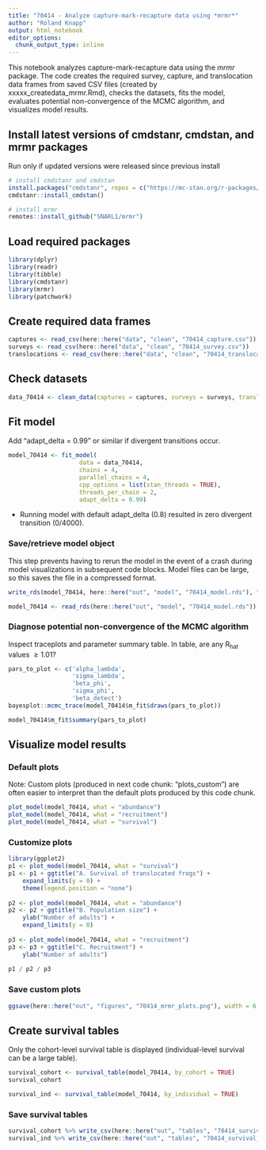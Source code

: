 ```yaml
---
title: "70414 - Analyze capture-mark-recapture data using *mrmr*"
author: "Roland Knapp"
output: html_notebook
editor_options: 
  chunk_output_type: inline
---
```

This notebook analyzes capture-mark-recapture data using the *mrmr* package. The code creates the required survey, capture, and translocation data frames from saved CSV files (created by xxxxx_createdata_mrmr.Rmd), checks the datasets, fits the model, evaluates potential non-convergence of the MCMC algorithm, and visualizes model results. 

## Install latest versions of cmdstanr, cmdstan, and mrmr packages
Run only if updated versions were released since previous install
```r
# install cmdstanr and cmdstan
install.packages("cmdstanr", repos = c("https://mc-stan.org/r-packages/", getOption("repos")))
cmdstanr::install_cmdstan()

# install mrmr
remotes::install_github("SNARL1/mrmr")
```

## Load required packages
```r
library(dplyr)
library(readr)
library(tibble)
library(cmdstanr)
library(mrmr)
library(patchwork)
```

## Create required data frames
```r
captures <- read_csv(here::here("data", "clean", "70414_capture.csv"))
surveys <- read_csv(here::here("data", "clean", "70414_survey.csv"))
translocations <- read_csv(here::here("data", "clean", "70414_translocation.csv"))
```

## Check datasets
```r
data_70414 <- clean_data(captures = captures, surveys = surveys, translocations = translocations)
```

## Fit model
Add "adapt_delta = 0.99" or similar if divergent transitions occur. 
```r
model_70414 <- fit_model(
                    data = data_70414, 
                    chains = 4, 
                    parallel_chains = 4, 
                    cpp_options = list(stan_threads = TRUE),
                    threads_per_chain = 2, 
                    adapt_delta = 0.99) 
```
* Running model with default adapt_delta (0.8) resulted in zero divergent transition (0/4000).

### Save/retrieve model object
This step prevents having to rerun the model in the event of a crash during model visualizations in subsequent code blocks. Model files can be large, so this saves the file in a compressed format.
```r
write_rds(model_70414, here::here("out", "model", "70414_model.rds"), "xz", compression = 9L)
```
```r
model_70414 <- read_rds(here::here("out", "model", "70414_model.rds"))
```

### Diagnose potential non-convergence of the MCMC algorithm
Inspect traceplots and parameter summary table. In table, are any R~hat~ values $\ge 1.01$?
```r
pars_to_plot <- c('alpha_lambda', 
                  'sigma_lambda', 
                  'beta_phi', 
                  'sigma_phi', 
                  'beta_detect')
bayesplot::mcmc_trace(model_70414$m_fit$draws(pars_to_plot))

model_70414$m_fit$summary(pars_to_plot)
```

## Visualize model results
### Default plots
Note: Custom plots (produced in next code chunk: "plots_custom") are often easier to interpret than the default plots produced by this code chunk.
```r
plot_model(model_70414, what = "abundance")
plot_model(model_70414, what = "recruitment")
plot_model(model_70414, what = "survival")
```

### Customize plots
```r
library(ggplot2)
p1 <- plot_model(model_70414, what = "survival") 
p1 <- p1 + ggtitle("A. Survival of translocated frogs") +
    expand_limits(y = 0) +
    theme(legend.position = "none")
  
p2 <- plot_model(model_70414, what = "abundance") 
p2 <- p2 + ggtitle("B. Population size") +
    ylab("Number of adults") + 
    expand_limits(y = 0)
  
p3 <- plot_model(model_70414, what = "recruitment")
p3 <- p3 + ggtitle("C. Recruitment") +
    ylab("Number of adults")
  
p1 / p2 / p3
```

### Save custom plots
```r
ggsave(here::here("out", "figures", "70414_mrmr_plots.png"), width = 6.5, height = 7.2)
```

## Create survival tables
Only the cohort-level survival table is displayed (individual-level survival can be a large table).
```r
survival_cohort <- survival_table(model_70414, by_cohort = TRUE)
survival_cohort

survival_ind <- survival_table(model_70414, by_individual = TRUE) 
```

### Save survival tables
```r
survival_cohort %>% write_csv(here::here("out", "tables", "70414_survival_cohort.csv"))
survival_ind %>% write_csv(here::here("out", "tables", "70414_survival_ind.csv"))
```
